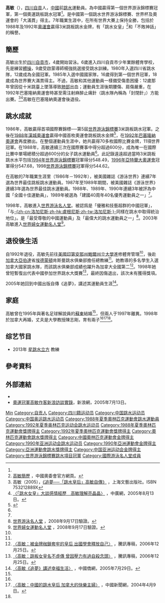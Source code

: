 {{About|中国前跳水运动员|同名的高敏|高敏 (消歧義)}}
{{noteTA|G1=Aq}}
{{Infobox sportsperson
| honorific_prefix = 
| name = 高敏
| honorific_suffix = 
| image = 
| image_size = 
| alt = 
| caption = 
| headercolor = 
| textcolor = 
| nickname = 跳水女皇
| nationality = {{PRC}}
| national_team = 
| ethnicity = 
| hometown = 
| birth_date = {{birth date and age|1970|9|28}}
| birth_place = {{CHN}}[[四川省|四川省]][[自贡市|自贡市]]
| education = 
| alma_mater = 
| occupation = 
| years_active = 
| height = 
| weight = 
| spouse = 
| country = 
| sport = 跳水
| event = 3米跳板
| coach = 
| retired = 
| coaching = 
| worlds = 
| regionals = 
| nationals = 
| olympics = 
| highestranking = 
| medaltemplates = {{MedalSport | 女子[[跳水|跳水]]}}
{{MedalCountry | {{CHN}} }}
{{MedalCompetition|[[奧林匹克運動會|奧林匹克運動會]]}}
{{MedalGold | [[1988年夏季奥林匹克运动会|1988年 汉城]] | [[1988年夏季奧林匹克運動會跳水比賽|3米跳板]] }}
{{MedalGold | [[1992年夏季奥林匹克运动会|1992年 巴塞罗那]] | [[1992年夏季奧林匹克運動會跳水比賽|3米跳板]] }}
}}
'''高敏'''（{{bd|1970年|9月28日|catIdx=Gao Min}}），[[四川|四川]][[自貢|自貢]]人，[[中华人民共和国|中國]]前[[跳水|跳水]]運動員。為中國贏得第一個世界游泳錦標賽冠軍，第一個奧運跳板跳水冠軍<ref name="b" />。是中國第一個跳水世界游泳錦標賽、世界杯及奧運會的「大滿貫」得主。7年職業生涯中，在所有世界大賽上保持全勝，包括於1988年及1992年[[奧運會|奧運會]]贏得3米跳板跳水金牌，有「跳水女皇」<ref name="b">[http://www.olympic.cn/athletes/search_G/2003-09-17/550.html 高敏簡歷] {{Wayback|url=http://www.olympic.cn/athletes/search_G/2003-09-17/550.html |date=20070216105129 }}，中國奧委會官方網頁。</ref>和「不敗神話」的稱譽。

== 簡歷 ==
高敏出生於[[四川|四川]][[自貢市|自貢市]]，4歲開始習泳。6歲進入四川自貢市少年業餘體育學校，先是練習[[體操|體操]]，9歲受啟蒙導師楊強挑選接受跳水訓練。1980年入選四川省跳水隊，12歲成為全國冠軍。1985年入選中國國家隊，16歲得到第一個世界冠軍，18歲成為世界賽大滿貫得主。不過，高敏和其他運動員一樣備受傷患困擾：12歲那年曾因從十米跳臺上墜落導致[[肺部|肺部]]出血；運動員生涯後期腰傷、肩傷嚴重，在1992年巴塞隆納奧運會時甚至需注射麻醉止痛針（跳水隊內稱為「封閉針」）方能出賽。<ref name="a">高敏（2005），[http://book.sina.com.cn/nzt/cha/gaomeizizhuan/index.shtml 《追夢──「跳水皇后」高敏自傳》] {{Wayback|url=http://book.sina.com.cn/nzt/cha/gaomeizizhuan/index.shtml |date=20121222102027 }}，上海文藝出版社。ISBN 753212889X</ref><ref name="h">[http://www.cnr.cn/sports/zonghe/t20050813_504094082.html 〈「跳水女皇」大談感情經歷　高敏理解亮晶晶〉] {{Wayback|url=http://www.cnr.cn/sports/zonghe/t20050813_504094082.html |date=20161026021047 }}，中廣網，2005年8月13日。</ref>高敏在巴塞隆納奧運會後退役。

==跳水成就==
1986年，高敏贏得首項國際賽錦標──第5屆[[世界游泳錦標賽|世界游泳錦標賽]]3米跳板跳水冠軍。之後在[[1988年夏季奥林匹克运动会|1988年漢城奧運會]]贏得中國首枚奧運會跳板跳水金牌<ref>{{cite news|title=奥运会中国健儿又传佳音 跳水名将高敏为我赢得第三枚金牌 李青杨文意分获女子跳板跳水和50米自由泳银牌|publisher=[[人民日报|人民日报]]|date=1988-09-26|pages=1}}</ref>，在[[1992年夏季奥林匹克运动会|1992年巴塞隆納奧運會]]再度勝出。在整個運動員生涯中，她共贏得70多枚國際比賽金牌，11項世界冠軍。在1988年，高敏連續三次在國際賽事中得分超過600分，成為唯一在國際比賽中單場總積分超過600分的女子跳水運動員<ref name="b" />。此記錄遠遠超過當時3米跳板跳水水平包括[[1994年世界游泳錦標賽|1994年世界游泳錦標賽]]冠軍得分548.49，[[1996年夏季奥林匹克运动会|1996年亞特蘭大奧運會]]冠軍得分547.68，1998[[世界游泳錦標賽|世界游泳錦標賽]]冠軍得分544.62。 

在高敏的7年職業生涯里（1986年－1992年），被美國雜誌《游泳世界》連續7年選為世界最佳跳板跳水運動員。1987年至1989年期間，被美國雜誌《游泳世界》連續3年選為世界最佳跳水運動員。1988年、1989年、1990年連續3年被評為中國「全國十佳運動員」，1989年被選為「建國40周年40名優秀運動員之一」<ref name="b" />。

1998年，高敏進入[[世界游泳名人堂|世界游泳名人堂]]。被認爲是「優雅和技藝超群的中國冠軍」，「与[[格雷格·洛加尼斯|-{zh-cn:洛加尼斯;zh-hk:盧根尼斯;zh-tw:洛加尼斯;}-]]同樣在跳水中取得統治地位」。是「最受尊敬的中國運動員」及「最偉大的跳水運動員之一」<ref name="c">[http://www.ishof.org/honorees/98/98gmin.html 世界游泳名人堂] {{Wayback|url=http://www.ishof.org/honorees/98/98gmin.html |date=20081204000941 }}，2008年9月17日驗證。</ref>。2003年高敏進入[[世界婦女運動名人堂|世界婦女運動名人堂]]<ref name="d">[http://www.womenssportsfoundation.org/Content/Athletes/G/Gao-Min.aspx 世界婦女運動名人堂] {{Wayback|url=http://www.womenssportsfoundation.org/Content/Athletes/G/Gao-Min.aspx |date=20100620044523 }}，2008年9月17日驗證。</ref>。

==退役後生活==
自1992年退役，高敏先前往[[美國|美國]][[印第安那州|印第安那州]][[鮑爾州立大學|鮑爾州立大學]]進修體育管理<ref name="i" />，後赴[[加拿大|加拿大]][[亞伯達|亞伯達]]省[[埃德蒙頓|埃德蒙頓]]肯斯曼跳水俱樂部擔任總教練<ref name="c" />。她教導的多名學生入選加拿大國家跳水隊，而該跳水俱樂部成績也躍升為加拿大全國第二<ref name="g">[http://2008.qq.com/a/20061225/000024.htm 〈高敏：被金牌枷鎖套牢的皇后 出國學會釋放自己〉] {{Wayback|url=http://2008.qq.com/a/20061225/000024.htm |date=20070312015351 }}，騰訊專稿，2006年12月25日。</ref>。1998年她曾短暫復出代表中國參加世界跳水大獎賽<ref name="i">[http://2008.qq.com/a/20061225/000004.htm 〈高敏：跳板女皇名不虛傳 曾因壓力有過自殺念頭〉] {{Wayback|url=http://2008.qq.com/a/20061225/000004.htm |date=20070312015317 }}，騰訊專稿，2006年12月25日。</ref>，最終因傷退出，該次未有獲得獎項。

2005年她回到中國出版自傳《追夢》，講述其運動員生涯<ref name="e">[http://www.hsm.com.cn/news/2005/0729/68/669.shtml 〈高敏《追夢》講述幸福生活〉] {{Wayback|url=http://www.hsm.com.cn/news/2005/0729/68/669.shtml |date=20061210195954 }}，中國僑網，2005年7月29日。</ref>。

==家庭==
高敏曾在1995年與著名足球解說員的[[蘇東|蘇東]]結婚<ref name="g" />，但兩人于1997年離異。1998年於加拿大再婚，丈夫是大學教授陳志剛，育有兩子<ref name="e" /><ref name="f">[http://www.chinanews.com.cn/n/2004-04-09/26/423642.html 〈高敏：中國的跳水皇后 加拿大的快樂主婦〉] {{Wayback|url=http://www.chinanews.com.cn/n/2004-04-09/26/423642.html |date=20100226235035 }}，中國新聞網，2004年4月9日。</ref><ref name="h" />。

== 综艺节目 ==
* 2013年 [[星跳水立方|星跳水立方]] 教練

== 參考資料 ==
{{reflist}}

== 外部連結 ==
* {{Sinaweibo|1884277373}}
* [https://web.archive.org/web/20050717013740/http://book.sina.com.cn/author/subject/2005-07-13/1726186763.shtml 奧運冠軍高敏作客新浪訪談實錄]，新浪網，2005年7月13日。

{{奥林匹克运动会跳水女子单人3米跳板冠军}}
{{世界游泳錦標賽跳水項目－女子1米彈板冠軍}}
{{世界游泳錦標賽跳水項目－女子3米彈板冠軍}}
{{亚洲运动会跳水比赛女子1米跳板冠军}}
{{亚洲运动会跳水比赛女子3米跳板冠军}}
{{建国40年以来80名杰出教练员、运动员}}
{{建国45周年体坛45英杰}}
{{新中国体育50星}}

{{Authority control}}
{{DEFAULTSORT:Gao高敏}}
[[Category:高姓|Min]]
[[Category:自贡人|Category:自贡人]]
[[Category:四川籍运动员|Category:四川籍运动员]]
[[Category:中国跳水运动员|Category:中国跳水运动员]]
[[Category:中国奥运跳水运动员|Category:中国奥运跳水运动员]]
[[Category:1988年夏季奧林匹克運動會跳水運動員|Category:1988年夏季奧林匹克運動會跳水運動員]]
[[Category:1992年夏季奥林匹克运动会跳水运动员|Category:1992年夏季奥林匹克运动会跳水运动员]]
[[Category:1988年夏季奧林匹克運動會獎牌得主|Category:1988年夏季奧林匹克運動會獎牌得主]]
[[Category:1992年夏季奧林匹克運動會獎牌得主|Category:1992年夏季奧林匹克運動會獎牌得主]]
[[Category:奧林匹克運動會跳水獎牌得主|Category:奧林匹克運動會跳水獎牌得主]]
[[Category:中國奧林匹克運動會金牌得主|Category:中國奧林匹克運動會金牌得主]]
[[Category:1990年亚洲运动会跳水运动员|Category:1990年亚洲运动会跳水运动员]]
[[Category:1990年亞洲運動會金牌得主|Category:1990年亞洲運動會金牌得主]]
[[Category:亞洲運動會跳水獎牌得主|Category:亞洲運動會跳水獎牌得主]]
[[Category:中国亚洲运动会金牌得主|Category:中国亚洲运动会金牌得主]]
[[Category:世界游泳錦標賽跳水項目冠軍|Category:世界游泳錦標賽跳水項目冠軍]]
[[Category:國際游泳名人堂成員|Category:國際游泳名人堂成員]]